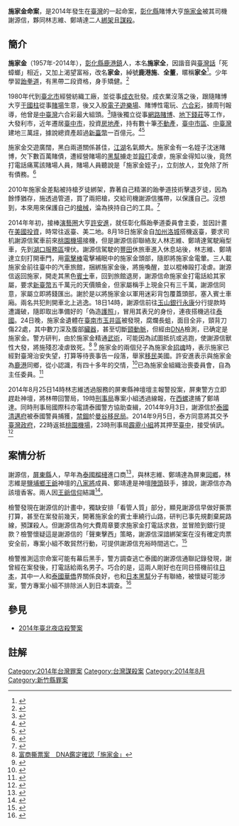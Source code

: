 {{newsrelease|time=2014-08-26T05:13:25+00:00}}

'''施家金命案'''，是2014年發生在[[臺灣|臺灣]]的一起命案，[[彰化縣|彰化縣]]賭博大亨[[施家金|施家金]]被其司機謝源信，夥同林志維、鄭靖達二人[[綁架|綁架]]且[[謀殺|謀殺]]。

==簡介==
'''施家金'''（1957年-2014年），[[彰化縣|彰化縣]][[鹿港鎮|鹿港鎮]]人，本名'''施家全'''，因諧音與[[臺灣話|臺灣話]]「死蟑螂」相近，又加上渴望富裕，改名'''家金'''，綽號'''鹿港施'''、'''全董'''，暱稱'''家全'''<ref>{{Cite web |url=http://www.chinatimes.com/newspapers/20140825000352-260102 |title=施家金精打細算 誰料飼鼠咬布袋 |access-date=2014-08-29 |archive-date=2017-10-26 |archive-url=https://web.archive.org/web/20171026175638/http://www.chinatimes.com/newspapers/20140825000352-260102 |dead-url=no }}</ref>。少年學習[[跆拳道|跆拳道]]，有黑帶二段資格，身手矯健。<ref>{{Cite web |url=http://www.chinatimes.com/newspapers/20140826000458-260102 |title=瘋狂28刀 活活砍死施家金 |access-date=2014-08-29 |archive-date=2019-06-30 |archive-url=https://web.archive.org/web/20190630041810/https://www.chinatimes.com/newspapers/20140826000458-260102 |dead-url=no }}</ref>

1980年代到[[臺北市|臺北市]]經營紡織工廠，並從事[[成衣|成衣]]批發。成衣業沒落之後，跟隨賭博大亨[[于國柱|于國柱]]從事[[賭場|賭場]]生意，後又入股[[電子遊樂場|電子遊樂場]]、賭博性電玩、[[六合彩|六合彩]]，據周刊報導，他曾是[[中臺灣|中臺灣]]六合彩最大組頭。<ref>{{Cite web |url=http://udn.com/NEWS/BREAKINGNEWS/BREAKINGNEWS2/8897319.shtml |title=曾是六合彩大組頭 施家金移民夢碎慘遭毒手  |access-date=2014-08-29 |archive-date=2014-09-03 |archive-url=https://web.archive.org/web/20140903064813/http://udn.com/NEWS/BREAKINGNEWS/BREAKINGNEWS2/8897319.shtml |dead-url=no }}</ref>隨後獨立從事[[網路賭博|網路賭博]]、[[地下錢莊|地下錢莊]]等工作，大發利市，近年遷居[[臺中市|臺中市]]，投資[[房地產|房地產]]，持有數十筆[[不動產|不動產]]，[[臺中市_(省轄市)|臺中市區]]、[[中臺灣|中臺灣]]建地三萬[[坪|坪]]，據說總資產超過[[新臺幣|新臺幣]]一百億元。<ref>{{Cite web |url=http://www.setnews.net/News.aspx?PageGroupID=6&NewsID=36686&PageType=3 |title=慘遭司機撕票！施家金電玩業起家　身價超過百億 |access-date=2014-08-29 |archive-date=2014-09-04 |archive-url=https://web.archive.org/web/20140904040138/http://www.setnews.net/News.aspx?PageGroupID=6&NewsID=36686&PageType=3 |dead-url=no }}</ref><ref>{{Cite web |url=http://www.setnews.net/News.aspx?PageGroupID=6&NewsID=36695&PageType=3 |title=經營賭博電玩致富　施家金手握中部三萬坪土地 |access-date=2014-08-29 |archive-date=2014-09-04 |archive-url=https://web.archive.org/web/20140904040225/http://www.setnews.net/News.aspx?PageGroupID=6&NewsID=36695&PageType=3 |dead-url=no }}</ref>

施家金交遊廣闊，黑白兩道關係甚佳，[[江湖|江湖]]名氣頗大。施家金有一名姪子沈迷賭博，欠下數百萬賭債，遭經營賭場的[[黑幫|黑幫]]擄走並[[毆打|毆打]]凌虐，施家金得知以後，竟然打電話痛罵該賭場人員，賭場人員聽說是「施家金姪子」，立刻放人，並免除了所有債務。<ref>{{Cite web |url=http://www.setnews.net/News.aspx?PageGroupID=6&NewsID=36986 |title=獨家／富商施家金只憑一通電話　遭擄姪子速獲釋 |access-date=2014-08-29 |archive-date=2014-09-04 |archive-url=https://web.archive.org/web/20140904040628/http://www.setnews.net/News.aspx?PageGroupID=6&NewsID=36986 |dead-url=no }}</ref>

2010年施家金差點被持槍歹徒綁架，靠著自己精湛的跆拳道技術擊退歹徒，因為餘悸猶存，施透過管道，買了兩把槍，交給司機謝源信攜帶，以保護自己。沒想到，本來用來保護自己的[[槍械|槍械]]，淪為挾持自己的工具。<ref>{{Cite web |url=http://udn.com/NEWS/SOCIETY/SOC8/8894468.shtml |title=富商買槍保命 司機謝嫌拿來要命 |access-date=2014-08-29 |archive-date=2014-09-03 |archive-url=https://web.archive.org/web/20140903064248/http://udn.com/NEWS/SOCIETY/SOC8/8894468.shtml |dead-url=no }}</ref> 

2014年年初，接棒[[演藝圈|演藝圈]]大亨[[許安進|許安進]]，就任彰化縣跆拳道委員會主委，並因計畫在[[美國|美國]][[投資|投資]]，時常往返臺、美二地。8月18日施家金自[[加州|加州]][[洛城|洛城]]搭機返臺，要求司机謝源信駕車前來[[桃園機場|桃園機場]]接機，但是謝源信卻聯絡友人林志維、鄭靖達駕駛廂型車，先到[[湖口服務區|湖口服務區]]埋伏。謝源信駕駛的[[豐田|豐田]]休旅車進入休息站後，林志維、鄭靖達立刻打開車門，用[[電擊棒|電擊棒]]電擊補眠中的施家金頭部，隨即將施家金電暈。三人載施家金前往臺中的汽車旅館，捆綁施家金後，將施喚醒，並以棍棒毆打凌虐。謝源信返回施家，開走其黑色[[賓士|賓士]]車，回到旅館退房，謝源信命施家金打電話給其家屬，要求[[新臺幣|新臺幣]]五千萬元的天價贖金，但家屬稱手上現金只有三千萬，謝源信同意，家屬立即將錢匯出。謝於是以將施家金以軍用迷彩背包覆蓋頭部，塞入賓士車廂。兩名共犯則開車北上逃逸。18日14時，謝源信前往[[玉山銀行|玉山銀行]][[永康區|永康]]分行提款時遭識破，隨即取出準備好的「偽造[[護照|護照]]」，冒用其表兄的身份，連夜搭機逃往[[泰國|泰國]]。24日晚，施家金遺體在[[臺南市|臺南市]][[玉井區|玉井區]]被發現，腐爛長蛆，面目全非，頸背刀傷22處，其中數刀深及腹部[[臟器|臟器]]，甚至切斷[[頸動脈|頸動脈]]，但經由[[DNA|DNA]]檢測，已确定是施家金。警方研判，由於施家金精通[[武術|武術]]，可能因為試圖抵抗或逃跑，使謝源信獸性大發，將施殘忍凌虐致死。<ref>[http://www.nexttv.com.tw/news/realtime/social/11124889/%E5%AF%8C%E5%95%86%E6%92%95%E7%A5%A8%E6%A1%88%E3%80%80DNA%E9%91%91%E5%AE%9A%E7%A2%BA%E8%AA%8D%E3%80%8C%E6%96%BD%E5%AE%B6%E9%87%91%E3%80%8D 富商撕票案　DNA鑑定確認「施家金」]</ref> <ref>{{Cite web |url=http://www.ettoday.net/news/20140825/393318.htm |title=車後座全是血跡！交付3千萬贖金　台中富商施家金仍被撕票 |access-date=2014-08-29 |archive-date=2016-03-07 |archive-url=https://web.archive.org/web/20160307233601/http://www.ettoday.net/news/20140825/393318.htm |dead-url=no }}</ref> 施家金的兩個兒子為施家金[[招魂|招魂]]時，表示施家已經對臺灣治安失望，打算等待喪事告一段落，舉家[[移民|移民]]美國。許安進表示與施家金為[[鹿港鎮|鹿港]]同鄉，從小認識，有四十多年的交情，<ref>{{Cite web |url=http://www.appledaily.com.tw/realtimenews/article/local/20140825/457629/%E8%88%87%E8%82%89%E7%A5%A840%E5%A4%9A%E5%B9%B4%E4%BA%A4%E6%83%85%E3%80%80%E8%A8%B1%E5%AE%89%E9%80%B2%E4%B8%8D%E6%8D%A8 |title=與肉票40多年交情　許安進不捨 |access-date=2014-08-29 |archive-date=2016-03-04 |archive-url=https://web.archive.org/web/20160304205120/http://www.appledaily.com.tw/realtimenews/article/local/20140825/457629/%E8%88%87%E8%82%89%E7%A5%A840%E5%A4%9A%E5%B9%B4%E4%BA%A4%E6%83%85%E3%80%80%E8%A8%B1%E5%AE%89%E9%80%B2%E4%B8%8D%E6%8D%A8 |dead-url=no }}</ref>已為施家金組織治喪委員會，自為主任委員。<ref>{{Cite web |url=http://news.ltn.com.tw/news/society/breakingnews/1090867 |title=司機兇殘對老闆施家金家屬難理解 |access-date=2014-08-29 |archive-date=2018-12-01 |archive-url=https://web.archive.org/web/20181201223702/http://news.ltn.com.tw/news/society/breakingnews/1090867 |dead-url=no }}</ref>

2014年8月25日14時林志維透過服務的屏東縣神壇壇主報警投案，屏東警方立即趕赴神壇，將林帶回警局，19時[[內政部警政署刑事警察局|刑事局]]專案小組透過線報，在[[西螺鎮|西螺]]逮捕了鄭靖達。同時刑事局國際科亦電請泰國警方協助查緝，2014年9月3日，謝源信於[[泰國|泰國]][[清邁府|清邁府]]被泰國警員捕獲，[[禁錮|禁錮]]於[[曼谷|曼谷]][[移民局|移民局]]。2014年9月5日，泰方同意將其交予[[臺灣政府|臺灣政府]]，22時返抵[[桃園機場|桃園機場]]，23時刑事局[[霹靂小組|霹靂小組]]將其押至[[臺中市|臺中]]，接受偵訊。<ref>{{Cite web |url=http://www.chinatimes.com/realtimenews/20140825004662-260402 |title=撕票案第2嫌鄭靖達 西螺休息站落網 |access-date=2014-08-29 |archive-date=2016-03-06 |archive-url=https://web.archive.org/web/20160306073343/http://www.chinatimes.com/realtimenews/20140825004662-260402 |dead-url=no }}</ref>

==案情分析==
謝源信，[[屏東縣|屏東縣]]人，早年為[[泰國|泰國]][[榴槤|榴槤]]進口商<ref>{{Cite web |url=http://www.ettoday.net/news/20140825/393500.htm |title=謝源信曾經營榴槤批發欠百萬+常借小錢富商有求必應 |access-date=2014-08-29 |archive-date=2016-02-01 |archive-url=https://web.archive.org/web/20160201220543/http://www.ettoday.net/news/20140825/393500.htm |dead-url=no }}</ref>，與林志維、鄭靖達為屏東[[同鄉|同鄉]]，林志維是[[鹽埔鄉|鹽埔鄉]][[王爺|王爺]]神壇的[[八家將|八家將]]成員、鄭靖達是神壇[[陣頭|陣頭]]鼓手，據說，謝源信亦為該壇香客。兩人因[[王爺信仰|王爺信仰]]結識<ref>{{Cite web |url=http://udn.com/NEWS/SOCIETY/SOC8/8896655.shtml |title=富商綁票案 2共犯在神壇結識 |access-date=2014-08-29 |archive-date=2014-09-03 |archive-url=https://web.archive.org/web/20140903064250/http://udn.com/NEWS/SOCIETY/SOC8/8896655.shtml |dead-url=no }}</ref>。

檢警發現在謝源信的計畫中，獨缺安排「看管人質」部分，顯見謝源信早做好撕票打算，甚至在案發前幾天，開著施家金的賓士車繞行山路，研判已事先規劃棄屍路線，預謀殺人。但謝源信為何大費周章要求施家金打電話求救，並冒險到銀行提款？檢警懷疑這是謝源信的「聲東擊西」策略，謝源信深諳綁架案在沒有確定肉票安全前，專案小組不敢貿然行動，可提供謝源信充裕時間逃亡。<ref>{{Cite web |url=http://www.appledaily.com.tw/realtimenews/article/local/20140827/458880/%E7%B6%81%E7%A5%A8%E4%B8%8D%E8%A6%81%E9%8C%A2%E3%80%80%E8%AC%9D%E6%BA%90%E4%BF%A1%E6%97%A9%E6%93%AC%E5%A6%A5%E6%AE%BA%E4%BA%BA%E8%A8%88%E7%95%AB |title=綁票不要錢　謝源信早擬妥殺人計畫 |access-date=2014-08-29 |archive-date=2016-03-04 |archive-url=https://web.archive.org/web/20160304212307/http://www.appledaily.com.tw/realtimenews/article/local/20140827/458880/%E7%B6%81%E7%A5%A8%E4%B8%8D%E8%A6%81%E9%8C%A2%E3%80%80%E8%AC%9D%E6%BA%90%E4%BF%A1%E6%97%A9%E6%93%AC%E5%A6%A5%E6%AE%BA%E4%BA%BA%E8%A8%88%E7%95%AB |dead-url=no }}</ref>

檢警推測這宗命案可能有幕后黑手，警方調查逃亡泰國的謝源信通聯記錄發現，謝曾經在案發後，打電話給兩名男子。巧合的是，這兩人剛好也在同日搭機前往[[日本|日本]]，其中一人和[[泰國|泰國]][[華僑|華僑]]界關係良好，也和[[日本|日本]][[黑幫|黑幫]]分子有聯絡，被懷疑可能涉案，警方專案小組不排除派人到日本調查。<ref>{{Cite web |url=http://www.setnews.net/News.aspx?PageGroupID=6&NewsID=36890&PageType=3 |title=日本黑道插一腳？藏鏡人疑赴日　撕票後與謝源信通話 |access-date=2014-08-29 |archive-date=2014-09-04 |archive-url=https://web.archive.org/web/20140904040446/http://www.setnews.net/News.aspx?PageGroupID=6&NewsID=36890&PageType=3 |dead-url=no }}</ref>

==參見==
*[[2014年臺北夜店殺警案|2014年臺北夜店殺警案]]

==註解==
{{Reflist|2}}

[[Category:2014年台灣罪案|Category:2014年台灣罪案]]
[[Category:台灣謀殺案|Category:台灣謀殺案]]
[[Category:2014年8月|Category:2014年8月]]
[[Category:新竹縣罪案|Category:新竹縣罪案]]